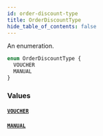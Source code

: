 ```yaml
---
id: order-discount-type
title: OrderDiscountType
hide_table_of_contents: false
---
```


An enumeration.

```graphql
enum OrderDiscountType {
  VOUCHER
  MANUAL
}
```

### Values

#### [`VOUCHER`](#)

#### [`MANUAL`](#)
